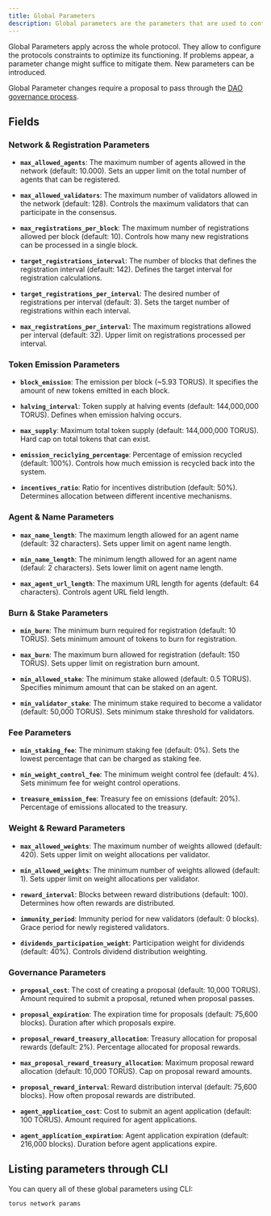 ```yaml
---
title: Global Parameters
description: Global parameters are the parameters that are used to control the behavior of the Torus blockchain.
---
```


Global Parameters apply across the whole protocol. They allow to configure the protocols constraints to optimize its functioning. If problems appear, a parameter change might suffice to mitigate them. New parameters can be introduced.

Global Parameter changes require a proposal to pass through the [DAO governance process](https://dao.torus.network/proposals).

## Fields

### Network & Registration Parameters

- **`max_allowed_agents`**: The maximum number of agents allowed in the network (default: 10.000). Sets an upper limit on the total number of agents that can be registered.

- **`max_allowed_validators`**: The maximum number of validators allowed in the network (default: 128). Controls the maximum validators that can participate in the consensus.

- **`max_registrations_per_block`**: The maximum number of registrations allowed per block (default: 10). Controls how many new registrations can be processed in a single block.

- **`target_registrations_interval`**: The number of blocks that defines the registration interval (default: 142). Defines the target interval for registration calculations.

- **`target_registrations_per_interval`**: The desired number of registrations per interval (default: 3). Sets the target number of registrations within each interval.

- **`max_registrations_per_interval`**: The maximum registrations allowed per interval (default: 32). Upper limit on registrations processed per interval.

### Token Emission Parameters

- **`block_emission`**: The emission per block (~5.93 TORUS). It specifies the amount of new tokens emitted in each block.

- **`halving_interval`**: Token supply at halving events (default: 144,000,000 TORUS). Defines when emission halving occurs.

- **`max_supply`**: Maximum total token supply (default: 144,000,000 TORUS). Hard cap on total tokens that can exist.

- **`emission_reciclying_percentage`**: Percentage of emission recycled (default: 100%). Controls how much emission is recycled back into the system.

- **`incentives_ratio`**: Ratio for incentives distribution (default: 50%). Determines allocation between different incentive mechanisms.

### Agent & Name Parameters

- **`max_name_length`**: The maximum length allowed for an agent name (default: 32 characters). Sets upper limit on agent name length.

- **`min_name_length`**: The minimum length allowed for an agent name (defaul: 2 characters). Sets lower limit on agent name length.

- **`max_agent_url_length`**: The maximum URL length for agents (default: 64 characters). Controls agent URL field length.

### Burn & Stake Parameters

- **`min_burn`**: The minimum burn required for registration (default: 10 TORUS). Sets minimum amount of tokens to burn for registration.

- **`max_burn`**: The maximum burn allowed for registration (default: 150 TORUS). Sets upper limit on registration burn amount.

- **`min_allowed_stake`**: The minimum stake allowed (default: 0.5 TORUS). Specifies minimum amount that can be staked on an agent.

- **`min_validator_stake`**: The minimum stake required to become a validator (default: 50,000 TORUS). Sets minimum stake threshold for validators.

### Fee Parameters

- **`min_staking_fee`**: The minimum staking fee (default: 0%). Sets the lowest percentage that can be charged as staking fee.

- **`min_weight_control_fee`**: The minimum weight control fee (default: 4%). Sets minimum fee for weight control operations.

- **`treasure_emission_fee`**: Treasury fee on emissions (default: 20%). Percentage of emissions allocated to the treasury.

### Weight & Reward Parameters

- **`max_allowed_weights`**: The maximum number of weights allowed (default: 420). Sets upper limit on weight allocations per validator.

- **`min_allowed_weights`**: The minimum number of weights allowed (default: 1). Sets upper limit on weight allocations per validator.

- **`reward_interval`**: Blocks between reward distributions (default: 100). Determines how often rewards are distributed.

- **`immunity_period`**: Immunity period for new validators (default: 0 blocks). Grace period for newly registered validators.

- **`dividends_participation_weight`**: Participation weight for dividends (default: 40%). Controls dividend distribution weighting.

### Governance Parameters

- **`proposal_cost`**: The cost of creating a proposal (default: 10,000 TORUS). Amount required to submit a proposal, retuned when proposal passes.

- **`proposal_expiration`**: The expiration time for proposals (default: 75,600 blocks). Duration after which proposals expire.

- **`proposal_reward_treasury_allocation`**: Treasury allocation for proposal rewards (default: 2%). Percentage allocated for proposal rewards.

- **`max_proposal_reward_treasury_allocation`**: Maximum proposal reward allocation (default: 10,000 TORUS). Cap on proposal reward amounts.

- **`proposal_reward_interval`**: Reward distribution interval (default: 75,600 blocks). How often proposal rewards are distributed.

- **`agent_application_cost`**: Cost to submit an agent application (default: 100 TORUS). Amount required for agent applications.

- **`agent_application_expiration`**: Agent application expiration (default: 216,000 blocks). Duration before agent applications expire.


## Listing parameters through CLI

You can query all of these global parameters using CLI:

```bash
torus network params
```
